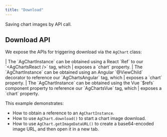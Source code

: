 ```yaml
---
title: "Download"
---
```


Saving chart images by API call.

## Download API

We expose the APIs for triggering download via the `AgChart` class:

<api-documentation source='charts-api/doc-interfaces.AUTO.json' section="AgChart" names='["download", "getImageDataURL"]' config='{ "showSnippets": false, "lookupRoot": "charts-api", "suppressTypes": ["AgChartInstance", "AgChartOptions", "DeepPartial"] }'></api-documentation>

<framework-specific-section frameworks="react">
| The `AgChartInstance` can be obtained using a React `Ref` to our `&lt;AgChartsReact />` tag, which
| exposes a `chart` property.
</framework-specific-section>

<framework-specific-section frameworks="angular">
| The `AgChartInstance` can be obtained using an Angular `@ViewChild` decorator to reference our `AgChartsAngular` tag, which
| exposes a `chart` property.
</framework-specific-section>

<framework-specific-section frameworks="vue">
| The `AgChartInstance` can be obtained using the Vue `$refs` component property to reference our `AgChartsVue` tag, which
| exposes a `chart` property.
</framework-specific-section>

 This example demonstrates:
 - How to obtain a reference to an `AgChartInstance`.
 - How to use `AgChart.download()` to start a chart image download.
 - How to use `AgChart.getImageDataURL()` to create a base64-encoded image URL, and then open it in
   a new tab.

 <ChartExampleRunner title='Download via AgChart API' name='download' type='generated'></ChartExampleRunner>
 